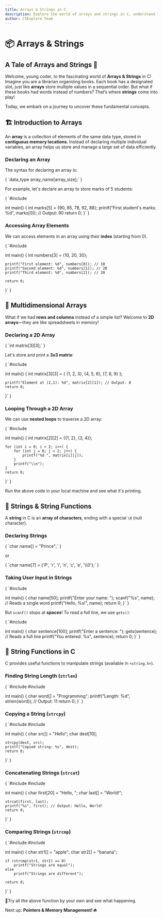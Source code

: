 ```yaml
---
title: Arrays & Strings in C
description: Explore the world of arrays and strings in C, understand their memory layout, and master string functions.
author: CSExplore Team
---
```


# 📦 Arrays & Strings  

## A Tale of Arrays and Strings 🚀  

Welcome, young coder, to the fascinating world of **Arrays & Strings** in C! Imagine you are a librarian organizing books. Each book has a designated slot, just like **arrays** store multiple values in a sequential order. But what if these books had words instead of numbers? That’s where **strings** come into play!  

Today, we embark on a journey to uncover these fundamental concepts.  

## 🏗️ Introduction to Arrays  

An **array** is a collection of elements of the same data type, stored in **contiguous memory locations**. Instead of declaring multiple individual variables, an array helps us store and manage a large set of data efficiently.  

### **Declaring an Array**  

The syntax for declaring an array is:  

<CodeBlock language="c">
{
`data_type array_name[array_size];`
}
</CodeBlock>  

For example, let's declare an array to store marks of 5 students:  

<CodeBlock language="c">
{
`#include <stdio.h>

int main() {
    int marks[5] = {90, 85, 78, 92, 88};
    printf("First student's marks: %d", marks[0]);  // Output: 90
    return 0;
}`
}
</CodeBlock>  

### **Accessing Array Elements**  

We can access elements in an array using their **index** (starting from 0).  

<CodeBlock language="c">
{
`#include <stdio.h>

int main() {
    int numbers[3] = {10, 20, 30};
    
    printf("First element: %d", numbers[0]); // 10
    printf("Second element: %d", numbers[1]); // 20
    printf("Third element: %d", numbers[2]); // 30
    
    return 0;
}`
}
</CodeBlock>  

## 🏢 Multidimensional Arrays  

What if we had **rows and columns** instead of a simple list? Welcome to **2D arrays**—they are like spreadsheets in memory!  

### **Declaring a 2D Array**  

<CodeBlock language="c">
{
`int matrix[3][3];`
}
</CodeBlock>  

Let's store and print a **3x3 matrix**:  

<CodeBlock language="c">
{
`#include <stdio.h>

int main() {
    int matrix[3][3] = {
        {1, 2, 3},
        {4, 5, 6},
        {7, 8, 9}
    };

    printf("Element at (2,1): %d", matrix[2][1]); // Output: 8
    return 0;
}`
}
</CodeBlock>  

### **Looping Through a 2D Array**  

We can use **nested loops** to traverse a 2D array:  

<CodeBlock language="c">
{
`#include <stdio.h>

int main() {
    int matrix[2][2] = {{1, 2}, {3, 4}};

    for (int i = 0; i < 2; i++) {
        for (int j = 0; j < 2; j++) {
            printf("%d ", matrix[i][j]);
        }
        printf("\\n");
    }
    return 0;
}`
}
</CodeBlock>  

Run the above code in your local machine and see what it's printing.

## 📜 Strings & String Functions  

A **string** in C is an **array of characters**, ending with a special `\0` (null character).  

### **Declaring Strings**  

<CodeBlock language="c">
{
`char name[] = "Prince";`
}
</CodeBlock>  

or  

<CodeBlock language="c">
{
`char name[7] = {'P', 'r', 'i', 'n', 'c', 'e', '\\0'};`
}
</CodeBlock>  

### **Taking User Input in Strings**  

<CodeBlock language="c">
{
`#include <stdio.h>

int main() {
    char name[50];
    printf("Enter your name: ");
    scanf("%s", name); // Reads a single word
    printf("Hello, %s!", name);
    return 0;
}`
}
</CodeBlock>  

But `scanf()` stops at **spaces**! To read a full line, we use `gets()`:  

<CodeBlock language="c">
{
`#include <stdio.h>

int main() {
    char sentence[100];
    printf("Enter a sentence: ");
    gets(sentence);  // Reads a full line
    printf("You entered: %s", sentence);
    return 0;
}`
}
</CodeBlock>  

## 🔧 String Functions in C  

C provides useful functions to manipulate strings (available in `<string.h>`).  

### **Finding String Length (`strlen`)**  

<CodeBlock language="c">
{
`#include <stdio.h>
#include <string.h>

int main() {
    char word[] = "Programming";
    printf("Length: %d", strlen(word)); // Output: 11
    return 0;
}`
}
</CodeBlock>  

### **Copying a String (`strcpy`)**  

<CodeBlock language="c">
{
`#include <stdio.h>
#include <string.h>

int main() {
    char src[] = "Hello";
    char dest[10];
    
    strcpy(dest, src);
    printf("Copied string: %s", dest);
    return 0;
}`
}
</CodeBlock>  

### **Concatenating Strings (`strcat`)**  

<CodeBlock language="c">
{
`#include <stdio.h>
#include <string.h>

int main() {
    char first[20] = "Hello, ";
    char last[] = "World!";
    
    strcat(first, last);
    printf("%s", first); // Output: Hello, World!
    return 0;
}`
}
</CodeBlock>  

### **Comparing Strings (`strcmp`)**  

<CodeBlock language="c">
{
`#include <stdio.h>
#include <string.h>

int main() {
    char str1[] = "apple";
    char str2[] = "banana";

    if (strcmp(str1, str2) == 0)
        printf("Strings are equal");
    else
        printf("Strings are different");

    return 0;
}`
}
</CodeBlock>  

📍Try all the above function by your own and see what happening.

Next up: **Pointers & Memory Management! 🔥**  